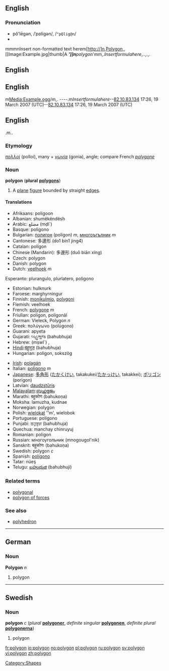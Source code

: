 {{Wikipedia}}
==English==

===Pronunciation===
*pŏ'lēgən, /ˈpɒliɡən/, /<tt>"pQlig@n</tt>/
*{{audio|en-us-polygon.ogg|Audio (US)}}
mmmn<nowiki>Insert non-formatted text here</nowiki>m[http://]n,[[#English|Polygon]],,[[Image:Example.jpg|thumb|A '''''']]n'''polygon'''mm,.<math>Insert formula here</math>,..,.,.
== English ==
== English ==m[[Media:Example.ogg]]/m,.
----.m<math>Insert formula here</math>--[[User:82.10.83.134|82.10.83.134]] 17:26, 19 March 2007 (UTC)--[[User:82.10.83.134|82.10.83.134]] 17:26, 19 March 2007 (UTC)
== English ==.m..

===Etymology===
{{Gr.}} ''[[πολλοί]]'' (polloi), many + ''[[γωνία]]'' (gonia), angle; compare French ''[[polygone]]''

===Noun===
'''polygon''' ('''plural''' '''[[polygons]]''')
# {{geometry}} A [[plane]] [[figure]] bounded by straight [[edge]]s.

====Translations====
{{trans-top|(geometry) A plane figure bounded by straight edges}}
*Afrikaans: poligoon
*Albanian: shumëkëndësh
*Arabic: مضلع (mḍl`)
*Basque: poligono
*Bulgarian: [[полигон]] (poligon) ''m'', [[многоъгълник]] ''m''
*Cantonese: 多邊形 (do1 bin1 jing4)
*Catalan: polígon
*Chinese (Mandarin): 多邊形 (duō biān xíng)
*Czech: polygon
*Danish: polygon
*Dutch: [[veelhoek]] ''m''
Esperanto: plurangulo, plurlatero, poligono
*Estonian: hulknurk
*Faroese: marghyrningur
*Finnish: [[monikulmio]], [[polygoni]] 
*Flemish: veelhoek
*French: [[polygone]] ''m''
*Friulian: poligon, poligonâl
*German: Vieleck, Polygon ''n''
*Greek: πολύγωνο (polúgono)
*Guarani: apyeta
*Gujarati: બહુભુજ (bahubhuja)
*Hebrew: {{he-translation|מצולע|metsulá}} (mṣwl`) {{m}}, {{he-translation|פוליגון|poligón}} {{m}}
*[[Hindi]]:[[बहुभुज]] (bahubhuja)
*Hungarian: poligon, sokszög
{{trans-mid}}
*[[Irish]]: [[polagán]]
*Italian: [[poligono]] ''m''
*[[Japanese]]: [[多角形]] ([[たかくけい]], takakukei/[[たかっけい]], takakkei); [[ポリゴン]] (porigon)
*Latvian: [[daudzstūris]] {{m}}
*[[Malayalam]]:[[ബഹുഭുജം]]
*Marathi: बहुकोण (bahukoṇa)
*Moksha: lamuzha, kudnae
*Norwegian: polygon
*Polish: [[wielokąt]] ''m', wielobok
*Portuguese: polígono
*Punjabi: ਬਹੁਭੁਜ (bahubhuja)
*Quechua: manchay chinruyuj
*Romanian: poligon
*Russian: многоугольник (mnogougol'nik)
*Sanskrit: बहुकोणः (bahukoṇa)
*Swedish: polygon ''c''
*Spanish: [[polígono]]
*Tatar: nüeş
*Telugu: [[బహుభుజి]] (bahubhuji)
{{trans-bottom}}

===Related terms===
*[[polygonal]]
*[[polygon of forces]]

===See also===
*[[polyhedron]]

----
==German==

===Noun===
'''Polygon''' ''n''
# polygon

----
==Swedish==

===Noun===
'''polygon''' ''c'' (''plural'' '''[[polygoner]]''', ''definite singular'' '''[[polygonen]]''', ''definite plural'' '''[[polygonerna]]''')
# polygon

[[Category:Shapes]]

[[fr:polygon]]
[[io:polygon]]
[[no:polygon]]
[[pl:polygon]]
[[ru:polygon]]
[[sv:polygon]]
[[vi:polygon]]
[[zh:polygon]]